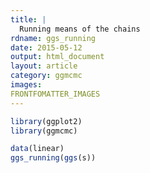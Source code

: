 ```yaml
---
title: |
  Running means of the chains
rdname: ggs_running
date: 2015-05-12
output: html_document
layout: article
category: ggmcmc
images:
FRONTFOMATTER_IMAGES
---
```


```r
library(ggplot2)
library(ggmcmc)
```

```r
data(linear)
ggs_running(ggs(s))



```